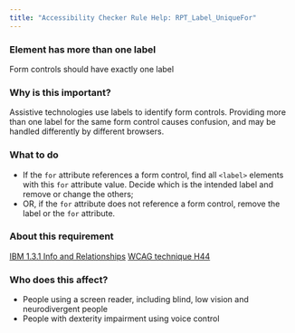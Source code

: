 ```yaml
---
title: "Accessibility Checker Rule Help: RPT_Label_UniqueFor"
---
```


<div className="toolHelp">
<Row>
<Column colLg={16} colMd={8} colSm={4} className="toolHead">

### Element has more than one label

<div id="locLevel"></div>

Form controls should have exactly one label

</Column>
</Row>
<Row>
<Column colLg={11} colMd={5} colSm={4} className="toolMain">

### Why is this important?

Assistive technologies use labels to identify form controls. Providing more than one label for the same form control causes confusion, and may be handled differently by different browsers.

<div id="locSnippet"></div>

### What to do

 * If the `for` attribute references a form control, find all `<label>` elements with this `for` attribute value. Decide which is the intended label and remove or change the others;
 * OR, if the `for` attribute does not reference a form control, remove the label or the `for` attribute.

</Column>
<Column colLg={5} colMd={3} colSm={4} className="toolLeft">

### About this requirement

[IBM 1.3.1 Info and Relationships](https://www.ibm.com/able/requirements/requirements/#1_3_1)
[WCAG technique H44](https://www.w3.org/WAI/WCAG21/Techniques/html/H44)

### Who does this affect?

* People using a screen reader, including blind, low vision and neurodivergent people
* People with dexterity impairment using voice control

</Column>
</Row>
</div>

